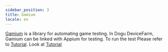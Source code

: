 ```yaml
---
sidebar_position: 3
title: Gamium
locale: en
---
```


[Gamium](https://gamium.dogutech.io/) is a library for automating game testing. In Dogu DeviceFarm, Gamium can be linked with Appium for testing. To run the test Please refer to [Tutorial](/get-started/tutorials/test-automation/gamium).
Look at [Tutorial](/get-started/tutorials/test-automation/gamium)
